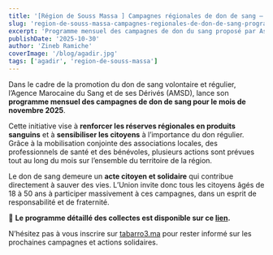 ```yaml
---
title: '[Région de Souss Massa ] Campagnes régionales de don de sang – Programme de novembre 2025'
slug: 'region-de-souss-massa-campagnes-regionales-de-don-de-sang-programme-de-novembre-2025'
excerpt: 'Programme mensuel des campagnes de don du sang proposé par Association al Amal des Donneurs du Sang de la région de Souss-Massa pour le mois de novembre 2025, en coordination avec l'Agence marocaine du sang et des dérivés de la région Souss-Massa.'
publishDate: '2025-10-30'
author: 'Zineb Ramiche'
coverImage: '/blog/agadir.jpg'
tags: ['agadir', 'region-de-souss-massa']
---
```


Dans le cadre de la promotion du don de sang volontaire et régulier, l’Agence Marocaine du Sang et de ses Dérivés (AMSD), lance son **programme mensuel des campagnes de don de sang pour le mois de novembre 2025**.

Cette initiative vise à **renforcer les réserves régionales en produits sanguins** et à **sensibiliser les citoyens** à l’importance du don régulier. Grâce à la mobilisation conjointe des associations locales, des professionnels de santé et des bénévoles, plusieurs actions sont prévues tout au long du mois sur l’ensemble du territoire de la région.

Le don de sang demeure un **acte citoyen et solidaire** qui contribue directement à sauver des vies. L’Union invite donc tous les citoyens âgés de 18 à 50 ans à participer massivement à ces campagnes, dans un esprit de responsabilité et de fraternité.

🔗 **Le programme détaillé des collectes est disponible sur ce [lien](https://tabarro3.ma/campaigns).**

N’hésitez pas à vous inscrire sur [tabarro3.ma](http://tabarro3.ma) pour rester informé sur les prochaines campagnes et actions solidaires.
